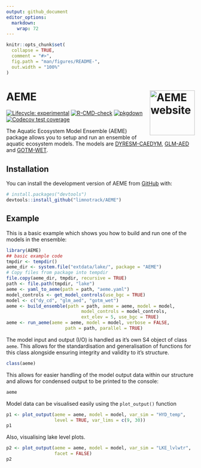 ```yaml
---
output: github_document
editor_options: 
  markdown: 
    wrap: 72
---
```


<!-- README.md is generated from README.Rmd. Please edit that file -->

```r
knitr::opts_chunk$set(
  collapse = TRUE,
  comment = "#>",
  fig.path = "man/figures/README-",
  out.width = "100%"
)
```

# AEME <a href="https://expert-guide-29ve1vw.pages.github.io/"><img src="man/figures/logo.png" align="right" height="120" alt="AEME website" /></a>

<!-- badges: start -->

[![Lifecycle:
experimental](https://img.shields.io/badge/lifecycle-experimental-orange.svg)](https://lifecycle.r-lib.org/articles/stages.html#experimental)
[![R-CMD-check](https://github.com/limnotrack/AEME/actions/workflows/R-CMD-check.yaml/badge.svg)](https://github.com/limnotrack/AEME/actions/workflows/R-CMD-check.yaml)
[![pkgdown](https://github.com/limnotrack/AEME/actions/workflows/pkgdown.yaml/badge.svg)](https://github.com/limnotrack/AEME/actions/workflows/pkgdown.yaml)
[![Codecov test
coverage](https://codecov.io/gh/limnotrack/AEME/branch/main/graph/badge.svg)](https://app.codecov.io/gh/limnotrack/AEME?branch=main)

<!-- badges: end -->

The Aquatic Ecosystem Model Ensemble (AEME) package allows you to setup
and run an ensemble of aquatic ecosystem models. The models are
[DYRESM-CAEDYM](), [GLM-AED]() and [GOTM-WET]().

## Installation

You can install the development version of AEME from
[GitHub](https://github.com/) with:

``` r
# install.packages("devtools")
devtools::install_github("limnotrack/AEME")
```

## Example

This is a basic example which shows you how to build and run one of the
models in the ensemble:

```r
library(AEME)
## basic example code
tmpdir <- tempdir()
aeme_dir <- system.file("extdata/lake/", package = "AEME")
# Copy files from package into tempdir
file.copy(aeme_dir, tmpdir, recursive = TRUE)
path <- file.path(tmpdir, "lake")
aeme <- yaml_to_aeme(path = path, "aeme.yaml")
model_controls <- get_model_controls(use_bgc = TRUE)
model <- c("dy_cd", "glm_aed", "gotm_wet")
aeme <- build_ensemble(path = path, aeme = aeme, model = model,
                            model_controls = model_controls,
                            ext_elev = 5, use_bgc = TRUE)
aeme <- run_aeme(aeme = aeme, model = model, verbose = FALSE, 
                      path = path, parallel = TRUE)
```

The model input and output (I/O) is handled as it's own S4 object of
class `aeme`. This allows for the standardisation and generalisation of
functions for this class alongside ensuring integrity and validity to
it's structure.

```r
class(aeme)
```

This allows for easier handling of the model output data within our
structure and allows for condensed output to be printed to the console:

```r
aeme
```

Model data can be visualised easily using the `plot_output()` function

```r
p1 <- plot_output(aeme = aeme, model = model, var_sim = "HYD_temp", 
                  level = TRUE, var_lims = c(9, 30))
p1


```
Also, visualising lake level plots.

```r
p2 <- plot_output(aeme = aeme, model = model, var_sim = "LKE_lvlwtr",
                  facet = FALSE)
p2

```
